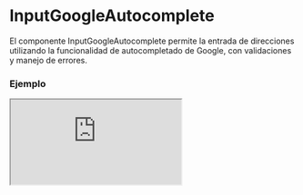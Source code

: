 # InputGoogleAutocomplete

El componente InputGoogleAutocomplete permite la entrada de direcciones utilizando la funcionalidad de autocompletado de Google, con validaciones y manejo de errores.


### Ejemplo

<Iframe minHeightIframe="30dvh" src="https://fenextjs-component-storybook.vercel.app/iframe.html?args=&id=input-google-autocomplete--index&viewMode=story" />

### Importación

Para importar el componente InputGoogleAutocomplete, se puede hacer desde fenextjs

```tsx copy
import { InputGoogleAutocomplete } from "fenextjs";
```

### Parámetros

| Parámetro | Tipo | Requerido | Default | Descripcion |
| --------- | ---- | --------- | ------- | ----------- |
| defaultValueJsonString | string | no | undefined | Valor predeterminado en formato JSON string para la dirección. |
| valueJsonString | string | no | undefined | Valor actual en formato JSON string para la dirección. |
| onChangeJsonString | (value: string) =\> void | no | undefined | Función que se ejecuta cuando el valor en formato JSON string cambia. |
| defaultValue | AddressGoogle \| undefined | no | undefined | El valor predeterminado del input. |
| value | AddressGoogle \| undefined | no | undefined | El valor actual del input. |
| onChange | (value: AddressGoogle \| undefined) =\> void | no | undefined | Función que se ejecuta cuando cambia el valor de la dirección. |
| parseJson_to_String | (value: AddressGoogle \| undefined) =\> string | no | parseAddress_to_String | Función que convierte el objeto de dirección a string. |
| parseString_to_Json | (value: string) =\> AddressGoogle \| undefined | no | parseString_to_Address | Función que convierte un string a un objeto de dirección. |
| className | string | no | '' | Clase CSS para personalizar el contenedor del input. |
| validator | FenextjsValidatorClass\<AddressGoogle\> | no | undefined | Instancia de FenextjsValidator para validaciones personalizadas del input. |

### Storybook

Para ver el storybook del componente lo puede hacer con este [link](https://fenextjs-component-storybook.vercel.app/?path=/story/input-google-autocomplete--index)

### Usos

- InputGoogleAutocomplete básico

```tsx copy
<InputGoogleAutocomplete />
```

- InputGoogleAutocomplete con validación

```tsx copy
<InputGoogleAutocomplete validator={customValidator} />
```

- InputGoogleAutocomplete con valor predeterminado

```tsx copy
<InputGoogleAutocomplete defaultValueJsonString='{"formatted_address": "1600 Amphitheatre Parkway, Mountain View, CA"}' />
```

- InputGoogleAutocomplete con función personalizada

```tsx copy
<InputGoogleAutocomplete onChangeJsonString={(value) => console.log(value)} />
```


